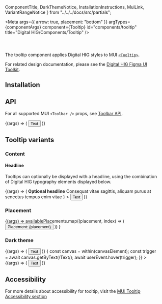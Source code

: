   ComponentTitle,
  DarkThemeNotice,
  InstallationInstructions,
  MuiLink,
  VariantRangeNotice
} from "../../../docs/src/partials";

<Meta
  args={{ arrow: true, placement: "bottom" }}
  argTypes={componentArgs}
  component={Tooltip}
  id="components/tooltip"
  title="Digital HIG/Components/Tooltip"
/>

<ComponentTitle name="Tooltip" status="Stable" />

<code>
  <MuiLink
    componentName="Tooltip"
    link="https://mui.com/material-ui/react-tooltip/"
  />
</code>

The tooltip component applies Digital HIG styles to MUI [`<Tooltip>`](https://mui.com/components/tooltips).

For related design documentation, please see the [Digital HIG Figma UI Toolkit](https://www.figma.com/file/Eks986gkqncHjkLnwQjO7g/iccc-sticker-sheets?node-id=4369%3A299741&t=iL4WgXwqDMZvxUAw-1).

## Installation

<InstallationInstructions
  componentImport="Tooltip"
  peerDependencies={peerDependencies}
/>

## API

For all supported MUI `<Toolbar />` props, see [Toolbar API](https://mui.com/api/tooltip/).

<Canvas>
  <Story
    name="API"
    parameters={{
      docs: {
        source: {
          type: "auto"
        }
      }
    }}
  >
    {(args) => (
      <Tooltip
        {...args}
        title="Default consequat vitae sagittis, aliquam purus at senectus tempus enim vitae"
      >
        <Button variant="text">Text</Button>
      </Tooltip>
    )}
  </Story>
</Canvas>

<ArgsTable story="API" />

## Tooltip variants

<VariantRangeNotice />

### Content

#### Headline

Tooltips can optionally be displayed with a headline, using the combination of Digital HIG typography elements displayed below.

<Canvas>
  <Story name="Content: Headline">
    {(args) => (
      <Tooltip
        {...args}
        placement={"bottom-end"}
        title={
          <div>
            <Typography variant="smallprint">
              <strong>Optional headline</strong>
            </Typography>
            <Typography variant="smallprint">
              Consequat vitae sagittis, aliquam purus at senectus tempus enim
              vitae
            </Typography>
          </div>
        }
      >
        <Button variant="text">Text</Button>
      </Tooltip>
    )}
  </Story>
</Canvas>

### Placement

<Canvas>
  <Story name="Placement">
    {(args) =>
      availablePlacements.map((placement, index) => (
        <Tooltip
          {...args}
          key={`tooltip-placement-${index}`}
          title="Default consequat vitae sagittis, aliquam purus at senectus tempus enim vitae"
          placement={placement}
        >
          <Button sx={{ display: "block" }} variant="text">
            Placement: {placement}
          </Button>
        </Tooltip>
      ))
    }
  </Story>
</Canvas>

### Dark theme

<DarkThemeNotice />

<Canvas>
  <Story name="Dark theme" parameters={{ theme: "dark" }}>
    {(args) => (
      <Tooltip
        {...args}
        title="Default consequat vitae sagittis, aliquam purus at senectus tempus enim vitae"
      >
        <Button variant="text">Text</Button>
      </Tooltip>
    )}
  </Story>
</Canvas>

<Canvas>
  <Story
    name="VR: interactions"
    play={async ({ canvasElement }) => {
      const canvas = within(canvasElement);
      const trigger = await canvas.getByText(/Text/);
      await userEvent.hover(trigger);
    }}
  >
    {(args) => (
      <Tooltip
        {...args}
        title="Default consequat vitae sagittis, aliquam purus at senectus tempus enim vitae"
      >
        <Button variant="text">Text</Button>
      </Tooltip>
    )}
  </Story>
</Canvas>

## Accessibility

For more details about accessibility for tooltip, visit the [MUI Tooltip Accessibility section](https://mui.com/components/tooltips/#accessibility)
